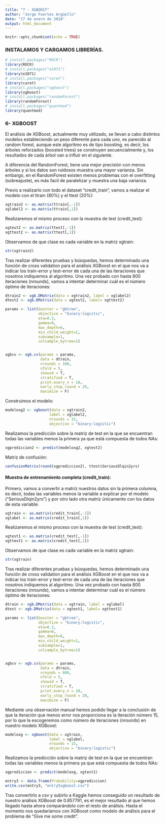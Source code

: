 ```yaml
---
title: "7 - XGBOOST"
author: "Jorge Fuertes Argüello"
date: "17 de enero de 2018"
output: html_document
---
```


```r
knitr::opts_chunk$set(echo = TRUE)
```

### INSTALAMOS Y CARGAMOS LIBRERÍAS.

```r
# install.packages("ROCR")
library(ROCR)
# install.packages("e1071")
library(e1071)
# install.packages("caret")
library(caret)
# install.packages("xgboost")
library(xgboost)
# install.packages("randomForest")
library(randomForest)
# install.packages("quantmod")
library(quantmod)
```

### 6- XGBOOST

El análisis de XGBoost, actualmente muy utilizado, se llevan a cabo distintos modelos estableciendo un peso diferente para cada uno, es parecido al random forest, aunque este algoritmo es de tipo boosting, es decir, los árboles reforzados (boosted trees) se construyen secuencialmente y, los resultados de cada árbol van a influir en el siguiente.

A diferencia del RandomForest, tiene una mejor precisión con menos árboles y si los datos son ruidosos muestra una mayor varianza. Sin embargo, en el RandomForest existen menos problemas con el overfitting (sobreajuste), es más facil de paralelizar y muestra una baja varianza.

Previo a realizarlo con todo el dataset "credit_train", vamos a realizar el modelo con el ttrain (80%) y el ttest (20%):

```r
xgtrain2 <- as.matrix(ttrain[,-1])
xglabel2 <- as.matrix(ttrain[,1])
```

Realizaremos el mismo proceso con la muestra de test (credit_test):
```r
xgtest2 <- as.matrix(ttest[,-1])
xgttest2 <- as.matrix(ttest[,1])
```

Observamos de que clase es cada variable en la matriz xgtrain:
```r
str(xgtrain2)
```

Tras realizar diferentes pruebas y búsquedas, hemos determinado una función de cross validation para el análisis XGBoost en el que nos va a indicar los train-error y test-error de cada una de las iteraciones que nosotros indiquemos al algoritmo. Una vez probado con hasta 800 iteraciones (nrounds), vamos a intentar determinar cuál es el número óptimo de iteraciones:
```r
dtrain2 <- xgb.DMatrix(data = xgtrain2, label = xglabel2) 
dtest2 <- xgb.DMatrix(data = xgtest2, label= xgttest2)
```

```r
params <- list(booster = "gbtree", 
               objective = "binary:logistic",
               eta=0.3,
               gamma=0,
               max_depth=6,
               min_child_weight=1, 
               subsample=1, 
               colsample_bytree=1)


xgbcv <- xgb.cv(params = params,
                data = dtrain,
                nrounds = 100,
                nfold = 5, 
                showsd = T, 
                stratified = T, 
                print.every_n = 10, 
                early_stop_round = 20, 
                maximize = F)
```

Construimos el modelo:
```r
modeloxg2 <- xgboost(data = xgtrain2,
                    label = xglabel2,
                    nrounds = 15, 
                    objective = "binary:logistic")
```

Realizamos la predicción sobre la matriz de test en la que se encuentran todas las variables menos la primera ya que está compuesta de todos NAs:
```r
xgprediccion2 <- predict(modeloxg2, xgtest2)
```

Matriz de confusión:
```r
confusionMatrix(round(xgprediccion2), ttest$SeriousDlqin2yrs)
```

#### Muestra de entrenamiento completa (credit_train):

Primero, vamos a convertir a matriz nuestros datos sin la primera columna, es decir, todas las variables menos la variable a explicar por el modelo ("SeriousDlqin2yrs") y por otro lado otra matriz únicamente con los datos de esta variable:
```r
xgtrain <- as.matrix(credit_train[,-1])
xglabel <- as.matrix(credit_train[,1])
```

Realizaremos el mismo proceso con la muestra de test (credit_test):
```r
xgtest1 <- as.matrix(credit_test[,-1])
xgttest1 <- as.matrix(credit_test[,1])
```

Observamos de que clase es cada variable en la matriz xgtrain:
```r
str(xgtrain)
```

Tras realizar diferentes pruebas y búsquedas, hemos determinado una función de cross validation para el análisis XGBoost en el que nos va a indicar los train-error y test-error de cada una de las iteraciones que nosotros indiquemos al algoritmo. Una vez probado con hasta 800 iteraciones (nrounds), vamos a intentar determinar cuál es el número óptimo de iteraciones:
```r
dtrain <- xgb.DMatrix(data = xgtrain, label = xglabel) 
dtest <- xgb.DMatrix(data = xgtest1, label= xgttest1)

params <- list(booster = "gbtree", 
               objective = "binary:logistic",
               eta=0.3,
               gamma=0,
               max_depth=6,
               min_child_weight=1, 
               subsample=1, 
               colsample_bytree=1)


xgbcv <- xgb.cv(params = params,
                data = dtrain,
                nrounds = 800,
                nfold = 5, 
                showsd = T, 
                stratified = T, 
                print.every_n = 10, 
                early_stop_round = 20, 
                maximize = F)
```

Mediante una observación manual hemos podido llegar a la conclusión de que la iteración que menos error nos proporciona es la iteración número 15, por lo que la escogeremos como número de iteraciones (nrounds) en nuestro modelo XGBoost:

```r
modeloxg <- xgboost(data = xgtrain,
                    label = xglabel,
                    nrounds = 15, 
                    objective = "binary:logistic")
```

Realizamos la predicción sobre la matriz de test en la que se encuentran todas las variables menos la primera ya que está compuesta de todos NAs:
```r
xgprediccion <- predict(modeloxg, xgtest1)
```

```r
entry3 <- data.frame(Probability=xgprediccion)
write.csv(entry3, "entry5xgboost.csv")
```

Tras convertirlo a csv y subirlo a Kaggle hemos conseguido un resultado de nuestro análisis XGBoost de 0.857791, es el mejor resultado al que hemos llegado hasta ahora comparándolo con el resto de análisis. Hasta el momento nos quedaríamos con XGBoost como modelo de análisis para el problema de "Give me some credit".






